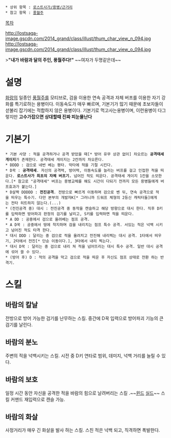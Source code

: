  * 상위 항목 : [[로스트사가/용병/근거리]]
 * 참고 항목 : [[풍월주]]

[[목차]]

http://lostsaga-image.gscdn.com/2014_grand/class/illust/thum_char_view_n_094.jpg
http://lostsaga-image.gscdn.com/2014_grand/class/illust/thum_char_view_o_094.jpg

>'''"내가 바람과 달의 주인, 풍월주다!"'''
~~여자가 두명같은데~~

= 설명 =
[[화랑]]의 일종인 [[풍월주]]를 모티브로, 검을 이용한 연속 공격과 자체 버프를 이용한 자기 강화를 특기로하는 용병이다. 이동속도가 매우 빠르며, 기본기가 많기 때문에 초보자들이 섣불리 잡기에는 적합하지 않은 용병이다.
기본기로 먹고사는용병이며, 이런용병이 다그렇지만 '''고수가잡으면 상대할때 진짜 피눈물난다'''

= 기본기 =
 * 기본 사양 : 적을 공격하거나 공격 받았을 때[* 방어 유무 상관 없이] 차오르는 '''공격태세 게이지'''가 존재한다. 공격태세 게이지는 2칸까지 차오른다.
 * DDDD : 검으로 네번 베는 평타. 막타에 적을 기절 시킨다.
 * D꾹 : '''공격태세'''. 자신의 공격력, 방어력, 이동속도를 늘리는 버프를 걸고 인접한 적을 띄운다. '''로스트사가 최초의 자체 버프기.''' 넘어진 적도 띄운다. 공격태세 게이지 1칸을 소모한다.[* 참고로 "공격태세" 버프는 용병교체를 해도 시간이 다되기 전까지 모든 용병들에게 버프효과가 붙는다.]
 * D살짝 DDDDD : '''전진공격'''. 전방으로 빠르게 이동하며 검으로 벤 뒤, 연속 공격으로 적을 띄우는 특수기. 다만 본부의 개발자K[* 그러니까 드워프 체형의 2등신 캐릭터들]에게는 전타 히트하지 않는다.(...)
 * (전진공격 중) 대시 : 전진공격 중 동작을 캔슬하고 해당 방향으로 대시 한다. 직후 D키를 입력하면 방어파괴 판정의 검기를 날리고, S키를 입력하면 적을 띄운다.
 * A DD : 공중에서 검으로 올려베는 점프 공격.
 * A D꾹 : 공중에서 땅에 착지하며 검을 내리치는 점프 특수 공격. 서있는 적은 넉백 시키고 넘어진 적도 타격 한다.
 * 대시 DDD : 달리는 중 검으로 적을 올려치고 전진해 내리찍는 대시 공격. 1타에서 띄우기, 2타에서 전진[* 단순 이동이다.], 3타에서 내리 찍는다.
 * 대시 D꾹 : 달리는 중 검으로 내리 쳐 적을 넘어뜨리는 대시 특수 공격. 일반 대시 공격에 섞어 쓸 수 있다.
 * (방어 후) D : 적의 공격을 막고 검으로 적을 띄운 후 자신도 점프 상태로 전환 하는 반격기.

= 스킬 =
== 바람의 칼날 ==
전방으로 방어 가능한 검기를 난무하는 스킬. 중간에 D꾹 입력으로 방어파괴 기능의 큰 검기를 날린다. 

== 바람의 분노 ==
주변의 적을 넉백시키는 스킬. 시전 중 D키 연타로 범위, 데미지, 넉백 거리를 늘릴 수 있다.

== 바람의 보호 ==
일정 시간 동안 자신을 공격한 적을 바람의 힘으로 날려버리는 스킬 .~~[[제갈량(로스트사가)|윈드]] [[아이스메이지|실]][[라이트닝메이지|드]]~~ 스킬 커맨드 재입력으로 캔슬 가능.

== 바람의 화살 ==
사정거리가 매우 긴 화살을 발사 하는 스킬. 스친 적은 넉백 되고, 직격하면 폭발한다.
